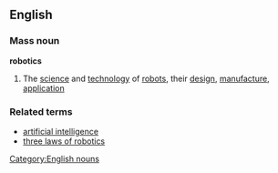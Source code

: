 ==English==
===Mass noun===
{{wikipedia}}
'''robotics'''
#The [[science]] and [[technology]] of [[robot]]s, their [[design]], [[manufacture]], [[application]]
===Related terms===
*[[artificial intelligence]]
*[[three laws of robotics]]
[[Category:English nouns]]